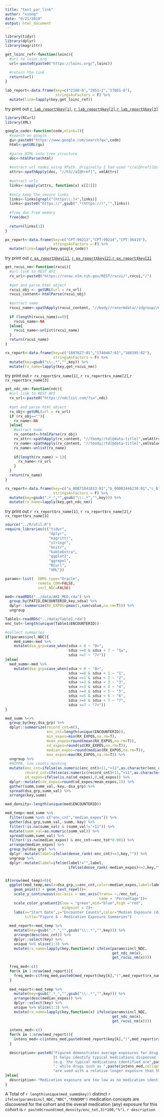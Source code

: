 ```yaml
---
title: "test_par_link"
author: "xsong"
date: "9/21/2018"
output: html_document
---
```



```r
library(tidyr)
library(dplyr)
library(magrittr)

get_loinc_ref<-function(loinc){
  #url to loinc.org 
  url<-paste0(paste0("https://loinc.org/",loinc))
  
  #return the link
  return(url)
}

lab_report<-data.frame(key=c("2160-0","2951-2","17861-6"),
                       stringsAsFactors = F) %>%
  mutate(link=lapply(key,get_loinc_ref))
```

try print out [`r lab_report$key[1]`], [`r lab_report$key[2]`],[`r lab_report$key[3]`]

[`r lab_report$key[1]`]: `r lab_report$link[1]`
[`r lab_report$key[2]`]: `r lab_report$link[2]`
[`r lab_report$key[3]`]: `r lab_report$link[3]`


```r
library(RCurl)
library(XML)

google_code<-function(code,nlink=1){
  #search on google
  gu<-paste0("https://www.google.com/search?q=",code)
  html<-getURL(gu)
  
  #parse HTML into tree structure
  doc<-htmlParse(html)
  
  #extract url nodes using XPath. Originally I had used "//a[@href][@class='l']" until the google code change.
  attrs<-xpathApply(doc, "//h3//a[@href]", xmlAttrs)
  
  #extract urls
  links<-sapply(attrs, function(x) x[[1]])
  
  #only keep the secure links
  links<-links[grepl("(https\\:)+",links)]
  links<-paste0("https://",gsub(".*(https://)","",links))
  
  #free doc from memory
  free(doc)
  
  return(links[1])
}

px_report<-data.frame(key=c("CPT:99213","CPT:99214","CPT:36415"),
                      stringsAsFactors = F) %>%
  mutate(link=lapply(key,google_code))

```

try print out [`r px_report$key[1]`], [`r px_report$key[2]`],[`r px_report$key[3]`]

[`r px_report$key[1]`]: `r px_report$link[1]`
[`r px_report$key[2]`]: `r px_report$link[2]`
[`r px_report$key[3]`]: `r px_report$link[3]`



```r
get_rxcui_nm<-function(rxcui){
  #url link to REST API
  rx_url<-paste0("https://rxnav.nlm.nih.gov/REST/rxcui/",rxcui,"/")
  
  #get and parse html object
  rxcui_obj <- getURL(url = rx_url)
  rxcui_content<-htmlParse(rxcui_obj)
  
  #extract name
  rxcui_name<-xpathApply(rxcui_content, "//body//rxnormdata//idgroup//name", xmlValue)
  
  if (length(rxcui_name)==0){
    rxcui_name<-NA
  }else{
    rxcui_name<-unlist(rxcui_name)
  }
  return(rxcui_name)
}

rx_report<-data.frame(key=c("1807627:01","1740467:01","308395:02"),
                      stringsAsFactors = F) %>%
  mutate(key=gsub("\\:.*","",key)) %>%
  mutate(rx_name=lapply(key,get_rxcui_nm))

```

try print out `r rx_report$rx_name[1]`, `r rx_report$rx_name[2]`,`r rx_report$rx_name[3]`


```r
get_ndc_nm<-function(ndc){
  #url link to REST API
  rx_url<-paste0("https://ndclist.com/?s=",ndc)
  
  #get and parse html object
  rx_obj<-getURL(url = rx_url)
  if (rx_obj==""){
    rx_name<-NA
  }else{
    #extract name
    rx_content<-htmlParse(rx_obj)
    rx_attr<-xpathApply(rx_content, "//tbody//td[@data-title]",xmlAttrs)
    rx_name<-xpathApply(rx_content, "//tbody//td[@data-title]",xmlValue)[which(rx_attr=="Proprietary Name")]
    rx_name<-unlist(rx_name)
    
    if(length(rx_name) > 1){
      rx_name<-rx_url
    }
  }
  return(rx_name)
}

rx_report<-data.frame(key=c("a_00071041813:01","b_00002446230:01","c_67877022310:02"),
                      stringsAsFactors = F) %>%
  mutate(key=gsub(".*_","",gsub("\\:.*","",key))) %>%
  mutate(rx_name=lapply(key,get_ndc_nm))

```

try print out `r rx_report$rx_name[1]`, `r rx_report$rx_name[2]`,`r rx_report$rx_name[3]`


```r
source("../R/util.R")
require_libraries(c("tidyr",
                    "dplyr",
                    "magrittr",
                    "stringr",
                    "knitr",
                    "kableExtra",
                    "ggplot2",
                    "ggrepel",
                    "RCurl",
                    "XML"))

params<-list(  DBMS_type="Oracle",
               remote_CDM=FALSE,
               incl_NDC=FALSE)

med<-readRDS("../data/AKI_MED.rda") %>%
  group_by(PATID,ENCOUNTERID,key,sdsa) %>%
  dplyr::summarize(RX_EXPOS=pmax(1,sum(value,na.rm=T))) %>%
  ungroup

Table1<-readRDS("../data/Table1.rda")
enc_tot<-length(unique(Table1$ENCOUNTERID))

#collect summaries
if(params$incl_NDC){
    med_summ<-med %>%
    mutate(dsa_grp=case_when(sdsa < 0 ~ "0>",
                             sdsa >=0 & sdsa < 7 ~ "1w",
                             sdsa >=7 ~ "7<")) 
}else{
  med_summ<-med %>%
    mutate(dsa_grp=case_when(sdsa < 0 ~ "0>",
                             sdsa >=0 & sdsa < 1 ~ "1",
                             sdsa >=1 & sdsa < 2 ~ "2",
                             sdsa >=2 & sdsa < 3 ~ "3",
                             sdsa >=3 & sdsa < 4 ~ "4",
                             sdsa >=4 & sdsa < 5 ~ "5",
                             sdsa >=5 & sdsa < 6 ~ "6",
                             sdsa >=6 & sdsa < 7 ~ "7",
                             sdsa >=7 ~ "7<")) 
}

med_summ %<>%
  group_by(key,dsa_grp) %>%
  dplyr::summarize(record_cnt=n(),
                   enc_cnt=length(unique(ENCOUNTERID)),
                   min_expos=min(RX_EXPOS,na.rm=T),
                   mean_expos=round(mean(RX_EXPOS,na.rm=T)),
                   sd_expos=round(sd(RX_EXPOS,na.rm=T)),
                   median_expos=round(median(RX_EXPOS,na.rm=T)),
                   max_expos=max(RX_EXPOS,na.rm=T)) %>%
  ungroup %>%
  #HIPPA, low counts masking
  mutate(enc_cnt=ifelse(as.numeric(enc_cnt)<11,"<11",as.character(enc_cnt)),
         record_cnt=ifelse(as.numeric(record_cnt)<11,"<11",as.character(record_cnt)),
         sd_expos=ifelse(is.na(sd_expos),0,sd_expos)) %>%
  dplyr::mutate(cov_expos=round(sd_expos/mean_expos,1)) %>%
  gather(summ,summ_val,-key,-dsa_grp) %>%
  spread(dsa_grp,summ_val) %>%
  arrange(key,summ) 

med_density<-length(unique(med$ENCOUNTERID))

med_temp<-med_summ %>% 
  filter(summ %in% c("enc_cnt","median_expos")) %>% 
  gather(dsa_grp,summ_val,-summ,-key) %>%
  filter(!is.na(summ_val) & (summ_val!="<11")) %>%
  mutate(summ_val=as.numeric(summ_val)) %>%
  spread(summ,summ_val) %>%
  filter(!is.na(median_expos) & enc_cnt>=enc_tot*0.001) %>%
  arrange(median_expos) %>%
  group_by(dsa_grp) %>%
  dplyr::mutate(label=ifelse(dense_rank(-enc_cnt)<=3,key,"")) %>%
  ungroup %>%
  dplyr::mutate(label=ifelse(label!="",label,
                             ifelse(dense_rank(-median_expos)<=2,key,"")))


if(nrow(med_temp)>0){
  ggplot(med_temp,aes(x=dsa_grp,y=enc_cnt,color=median_expos,label=label)) +
    geom_point() + geom_text_repel()+
    scale_y_continuous(sec.axis = sec_axis(trans= ~./enc_tot,
                                           name = 'Percentage'))+
    scale_color_gradient2(low = "green",mid="blue",high ="red",
                          midpoint = 2)+
    labs(x="Start Date",y="Encounter Counts",color="Median Exposure (days)",
         title="Figure 4 - Medication Exposure Summaries")
  
  med_report<-med_temp %>%
    mutate(key=gsub(".*_","",gsub("\\:.*","",key))) %>%
    arrange(desc(enc_cnt)) %>%
    dplyr::select(key) %>% 
    unique %>% slice(1:3) %>%
    mutate(rx_name=lapply(key,function(x) ifelse(params$incl_NDC,
                                                 get_ndc_nm(x),
                                                 get_rxcui_nm(x))))
  
  freq_med<-c()
  for(k in 1:nrow(med_report)){
    freq_med<-c(freq_med,paste0(med_report$key[k],"(",med_report$rx_name[k],")")) 
  }
  
  med_report<-med_temp %>%
    mutate(key=gsub(".*_","",gsub("\\:.*","",key))) %>%
    arrange(desc(median_expos)) %>%
    dplyr::select(key) %>%
    unique %>% slice(1:3) %>%
    mutate(rx_name=lapply(key,function(x) ifelse(params$incl_NDC,
                                                 get_ndc_nm(x),
                                                 get_rxcui_nm(x))))
  
  intens_med<-c()
  for(k in 1:nrow(med_report)){
    intens_med<-c(intens_med,paste0(med_report$key[k],"(",med_report$rx_name[k],")")) 
  }
  
  description<-paste0("Figure4 demonstrates average exposures for drug starting at X days since admission. 
                      It helps identify typical medciations dispensed (:01) or administered(:02) during the course of stay. 
                      (e.g. the typical medications identified are",paste(freq_med,collapse=","),
                      "; while drugs such as ",paste(intens_med,collapse=","), 
                      "are used with a relative longer exposure than the others).")
}else{
  description<-"Medication exposure are too low as no medication identifier has a coverage of more than 0.1% of the study population."
}
```

A Total of `r length(unique(med_summ$key))` distinct `r ifelse(params$incl_NDC,"NDC","RXNORM")` medication concepts are discovered for the cohort and the overall medication (any) exposure for this cohort is `r paste0(round(med_density/enc_tot,3)*100,"%")`. `r description`

